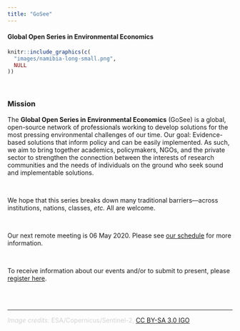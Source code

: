 ```yaml
---
title: "GoSee"
---
```


#### Global Open Series in Environmental Economics

```r
knitr::include_graphics(c(
  "images/namibia-long-small.png",
  NULL
))
```

<br>

### Mission

The **Global Open Series in Environmental Economics** (GoSee) is a global, open-source network of professionals working to develop solutions for the most pressing environmental challenges of our time. Our goal: Evidence-based solutions that inform policy and can be easily implemented. As such, we aim to bring together academics, policymakers, NGOs, and the private sector to strengthen the connection between the interests of research communities and the needs of individuals on the ground who seek sound and implementable solutions.

<br>

We hope that this series breaks down many traditional barriers—across institutions, nations, classes, _etc._ All are welcome.

<br>

Our next remote meeting is 06 May 2020. Please see [our schedule](https://gosee.io/schedule.html) for more information.

<br>

To receive information about our events and/or to submit to present, please [register here](https://edrubin.typeform.com/to/WpCbOW).

<br><br>

---

<font color="#d3d3d3">*Image credits:* ESA/Copernicus/Sentinel-2, [CC BY-SA 3.0 IGO](http://www.esa.int/ESA_Multimedia/Terms_and_Conditions)</font>
